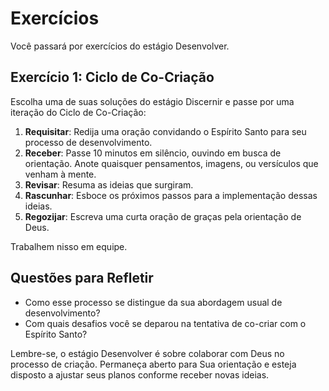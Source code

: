 # Exercícios

Você passará por exercícios do estágio Desenvolver.

## Exercício 1: Ciclo de Co-Criação


Escolha uma de suas soluções do estágio Discernir e passe por uma iteração do Ciclo de Co-Criação:

1. **Requisitar**: Redija uma oração convidando o Espírito Santo para seu processo de desenvolvimento.
2. **Receber**: Passe 10 minutos em silêncio, ouvindo em busca de orientação. Anote quaisquer pensamentos, imagens, ou versículos que venham à mente.
3. **Revisar**: Resuma as ideias que surgiram.
4. **Rascunhar**: Esboce os próximos passos para a implementação dessas ideias.
5. **Regozijar**: Escreva uma curta oração de graças pela orientação de Deus.


Trabalhem nisso em equipe.


## Questões para Refletir


- Como esse processo se distingue da sua abordagem usual de desenvolvimento?
- Com quais desafios você se deparou na tentativa de co-criar com o Espírito Santo?

Lembre-se, o estágio Desenvolver é sobre colaborar com Deus no processo de criação. Permaneça aberto para Sua orientação e esteja disposto a ajustar seus planos conforme receber novas ideias.
